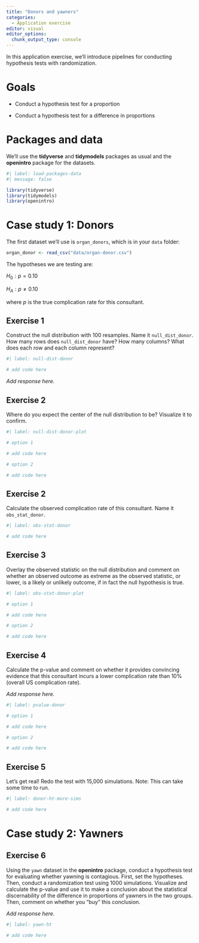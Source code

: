 ```yaml
---
title: "Donors and yawners"
categories: 
  - Application exercise
editor: visual
editor_options: 
  chunk_output_type: console
---
```


In this application exercise, we'll introduce pipelines for conducting hypothesis tests with randomization.

# Goals

-   Conduct a hypothesis test for a proportion

-   Conduct a hypothesis test for a difference in proportions

# Packages and data

We'll use the **tidyverse** and **tidymodels** packages as usual and the **openintro** package for the datasets.

```r
#| label: load-packages-data
#| message: false

library(tidyverse)
library(tidymodels)
library(openintro)
```

# Case study 1: Donors

The first dataset we'll use is `organ_donors`, which is in your `data` folder:

```r
organ_donor <- read_csv("data/organ-donor.csv")
```

The hypotheses we are testing are:

$H_0: p = 0.10$

$H_A: p \ne 0.10$

where $p$ is the true complication rate for this consultant.

## Exercise 1

Construct the null distribution with 100 resamples. Name it `null_dist_donor`. How many rows does `null_dist_donor` have? How many columns? What does each row and each column represent?

```r
#| label: null-dist-donor

# add code here
```

*Add response here.*

## Exercise 2

Where do you expect the center of the null distribution to be? Visualize it to confirm.

```r
#| label: null-dist-donor-plot

# option 1

# add code here

# option 2

# add code here
```

## Exercise 2

Calculate the observed complication rate of this consultant. Name it `obs_stat_donor`.

```r
#| label: obs-stat-donor

# add code here
```

## Exercise 3

Overlay the observed statistic on the null distribution and comment on whether an observed outcome as extreme as the observed statistic, or lower, is a likely or unlikely outcome, if in fact the null hypothesis is true.

```r
#| label: obs-stat-donor-plot

# option 1

# add code here

# option 2

# add code here
```

## Exercise 4

Calculate the p-value and comment on whether it provides convincing evidence that this consultant incurs a lower complication rate than 10% (overall US complication rate).

*Add response here.*

```r
#| label: pvalue-donor

# option 1

# add code here

# option 2

# add code here
```

## Exercise 5

Let's get real! Redo the test with 15,000 simulations. Note: This can take some time to run.

```r
#| label: donor-ht-more-sims

# add code here
```

# Case study 2: Yawners

## Exercise 6

Using the `yawn` dataset in the **openintro** package, conduct a hypothesis test for evaluating whether yawning is contagious. First, set the hypotheses. Then, conduct a randomization test using 1000 simulations. Visualize and calculate the p-value and use it to make a conclusion about the statistical discernability of the difference in proportions of yawners in the two groups. Then, comment on whether you "buy" this conclusion.

*Add response here.*

```r
#| label: yawn-ht

# add code here
```
